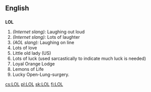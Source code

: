 ==English==

==={{Abbreviation}}===
'''LOL'''
# ''(Internet slang):'' Laughing out loud
# ''(Internet slang):'' Lots of laughter
# ''(AOL slang):'' Laughing on line
# Lots of love
# Little old lady (US) <!--Um, where in US is this used? -->
# Lots of luck (used sarcastically to indicate much luck is needed)
# Loyal Orange Lodge
# Lemons of Life
# Lucky Open-Lung-surgery.

[[cs:LOL]]
[[pl:LOL]]
[[sk:LOL]]
[[fi:LOL]]